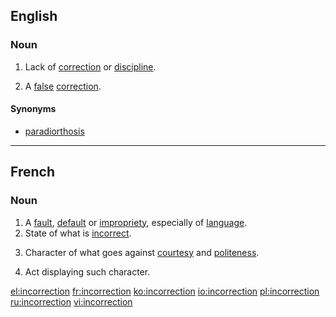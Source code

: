 ==English==

===Noun===
{{en-noun}}

# Lack of [[correction]] or [[discipline]].
# {{context|neologism}} A [[false]] [[correction]].

====Synonyms====
* {{sense|false correction}} [[paradiorthosis]]

----

==French==

===Noun===
{{fr-noun|f}}

# A [[fault]], [[default]] or [[impropriety]], especially of [[language]].
# State of what is [[incorrect]].
# {{context|dated|lang=fr}} Character of what goes against [[courtesy]] and [[politeness]].
# {{context|dated|lang=fr}} Act displaying such character.

[[el:incorrection]]
[[fr:incorrection]]
[[ko:incorrection]]
[[io:incorrection]]
[[pl:incorrection]]
[[ru:incorrection]]
[[vi:incorrection]]